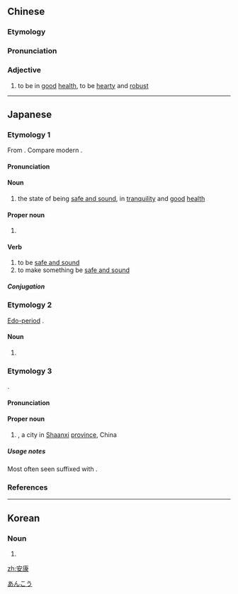 ==Chinese==
{{zh-forms}}

===Etymology===
{{zh-compound|安|康|quiet, safe, calm|tranquil, healthy}}

===Pronunciation===
{{zh-pron
|m=ānkāng
|c=on1 hong1
|mn=an-khong
|cat=a
}}

===Adjective===
{{zh-adj}}

# to be in [[good]] [[health]], to be [[hearty]] and [[robust]]

----

==Japanese==

===Etymology 1===
{{ja-kanjitab|あん|yomi=o|こう}}
From {{etyl|ltc|ja|sort=あんこう}} {{m|zh|安康|tr={{IPAchar|/ʔan khang/}}|lit=peace + tranquility}}. Compare modern {{cog|zh|安康|tr=ānkāng}}.

====Pronunciation====
{{ja-pron|yomi=goon|あんこう|acc=0|acc_ref=DJR}}

====Noun====
{{ja-noun|あんこう|hhira=あんかう}}

# the state of being [[safe and sound]], in [[tranquility]] and [[good]] [[health]]

====Proper noun====
{{wikipedia|lang=ja|安康天皇}}
{{ja-pos|proper|あんこう|hhira=あんかう}}

# {{short for|sort=あんこう|安康天皇|tr=Ankō Tennō||{{w|Emperor Ankō}}|lang=ja}}

====Verb====
{{ja-verb-suru|あんこう|hhira=あんかう}}

# to be [[safe and sound]]
# to make something be [[safe and sound]]

=====Conjugation=====
{{ja-suru|安康|あんこう|ankō}}

===Etymology 2===
[[w:Edo_period|Edo-period]] {{ateji|sort=あんこう}}.

====Noun====
{{ja-noun|あんこう}}

# {{archaic spelling of|lang=ja|sort=あんこう|鮟鱇||[[anglerfish]]}}

[[Category:ja:Anglerfish|あんこう]]

===Etymology 3===
{{wikipedia|lang=ja|安康市}}
{{ja-kanjitab|あん|かん|yomi=irr|sort=あんかん}}
{{borrowing|ja|cmn|sort=あんかん|安康|tr=Ānkāng}}.

====Pronunciation====
{{ja-pron|あんかん|y=i}}

====Proper noun====
{{ja-pos|proper|あんかん}}

# {{w|Ankang}}, a city in [[Shaanxi]] [[province]], China

=====Usage notes=====
Most often seen suffixed with {{m|ja|市|tr=shi||city}}.

{{topics|ja|Cities|China|sort=あんかん}}

===References===
<references/>

----

==Korean==
{{ko-hanjatab|安|康}}

===Noun===
{{ko-noun|hj|rv=angang|hangeul=안강}}

# {{hanja form of|안강|soundness, peacefulness}}

[[zh:安康]]
